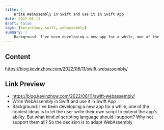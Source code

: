 ```yaml
---
title: |
    Write WebAssembly in Swift and use it in Swift App
date: 2022-06-11
draft: false
tags: [kevinzhow, swift, webassembly]
summary: |
    Background. I've been developing a new app for a while, one of the coolest ideas is to let the user write their own script to extend the app's ability. But what kind of scripting language should I support? Why not support them all? So the decision is to adapt WebAssembly
---
```


## Content

https://blog.kevinzhow.com/2022/06/11/swift-webassembly/

## Link Preview

- https://blog.kevinzhow.com/2022/06/11/swift-webassembly/
- Write WebAssembly in Swift and use it in Swift App
- Background: I've been developing a new app for a while, one of the coolest ideas is to let the user write their own script to extend the app's ability. But what kind of scripting language should I support? Why not support them all? So the decision is to adapt WebAssembly
